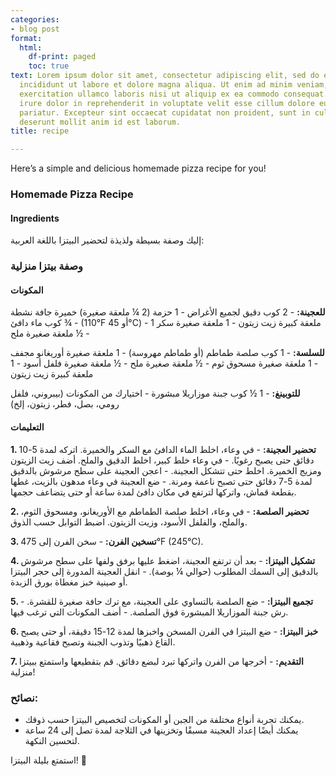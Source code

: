 ```yaml
---
categories:
- blog post
format:
  html:
    df-print: paged
    toc: true
text: Lorem ipsum dolor sit amet, consectetur adipiscing elit, sed do eiusmod tempor
  incididunt ut labore et dolore magna aliqua. Ut enim ad minim veniam, quis nostrud
  exercitation ullamco laboris nisi ut aliquip ex ea commodo consequat. Duis aute
  irure dolor in reprehenderit in voluptate velit esse cillum dolore eu fugiat nulla
  pariatur. Excepteur sint occaecat cupidatat non proident, sunt in culpa qui officia
  deserunt mollit anim id est laborum.
title: recipe

---
```

Here’s a simple and delicious homemade pizza recipe for you!

### Homemade Pizza Recipe

#### Ingredients

إليك وصفة بسيطة ولذيذة لتحضير البيتزا باللغة العربية:

### وصفة بيتزا منزلية

#### المكونات

**للعجينة:**
- 2 كوب دقيق لجميع الأغراض
- 1 حزمة (2 ¼ ملعقة صغيرة) خميرة جافة نشطة
- ¾ كوب ماء دافئ (110°F أو 45°C)
- 1 ملعقة كبيرة زيت زيتون
- 1 ملعقة صغيرة سكر
- ½ ملعقة صغيرة ملح

**للسلسة:**
- 1 كوب صلصة طماطم (أو طماطم مهروسة)
- 1 ملعقة صغيرة أوريغانو مجفف
- 1 ملعقة صغيرة مسحوق ثوم
- ½ ملعقة صغيرة ملح
- ½ ملعقة صغيرة فلفل أسود
- 1 ملعقة كبيرة زيت زيتون

**للتوبينغ:**
- 1 ½ كوب جبنة موزاريلا مبشورة
- اختيارك من المكونات (بيبروني، فلفل رومي، بصل، فطر، زيتون، إلخ)

#### التعليمات

**1. تحضير العجينة:**
   - في وعاء، اخلط الماء الدافئ مع السكر والخميرة. اتركه لمدة 5-10 دقائق حتى يصبح رغويًا.
   - في وعاء خلط كبير، اخلط الدقيق والملح. أضف زيت الزيتون ومزيج الخميرة. اخلط حتى تتشكل العجينة.
   - اعجن العجينة على سطح مرشوش بالدقيق لمدة 5-7 دقائق حتى تصبح ناعمة ومرنة.
   - ضع العجينة في وعاء مدهون بالزيت، غطها بقطعة قماش، واتركها لترتفع في مكان دافئ لمدة ساعة أو حتى يتضاعف حجمها.

**2. تحضير الصلصة:**
   - في وعاء، اخلط صلصة الطماطم مع الأوريغانو، ومسحوق الثوم، والملح، والفلفل الأسود، وزيت الزيتون. اضبط التوابل حسب الذوق.

**3. تسخين الفرن:**
   - سخن الفرن إلى 475°F (245°C).

**4. تشكيل البيتزا:**
   - بعد أن ترتفع العجينة، اضغط عليها برفق ولفها على سطح مرشوش بالدقيق إلى السمك المطلوب (حوالي ¼ بوصة).
   - انقل العجينة المدورة إلى حجر البيتزا أو صينية خبز مغطاة بورق الزبدة.

**5. تجميع البيتزا:**
   - ضع الصلصة بالتساوي على العجينة، مع ترك حافة صغيرة للقشرة.
   - رش جبنة الموزاريلا المبشورة فوق الصلصة.
   - أضف المكونات التي ترغب فيها.

**6. خبز البيتزا:**
   - ضع البيتزا في الفرن المسخن واخبزها لمدة 12-15 دقيقة، أو حتى يصبح القاع ذهبيًا وتذوب الجبنة وتصبح فقاعية وذهبية.

**7. التقديم:**
   - أخرجها من الفرن واتركها تبرد لبضع دقائق. قم بتقطيعها واستمتع ببيتزا منزلية!

### نصائح:
- يمكنك تجربة أنواع مختلفة من الجبن أو المكونات لتخصيص البيتزا حسب ذوقك.
- يمكنك أيضًا إعداد العجينة مسبقًا وتخزينها في الثلاجة لمدة تصل إلى 24 ساعة لتحسين النكهة.

استمتع بليلة البيتزا! 🍕